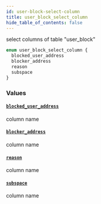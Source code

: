 ```yaml
---
id: user-block-select-column
title: user_block_select_column
hide_table_of_contents: false
---
```



select columns of table "user_block"

```graphql
enum user_block_select_column {
  blocked_user_address
  blocker_address
  reason
  subspace
}
```


### Values

#### [`blocked_user_address`](#)

column name


#### [`blocker_address`](#)

column name


#### [`reason`](#)

column name


#### [`subspace`](#)

column name




